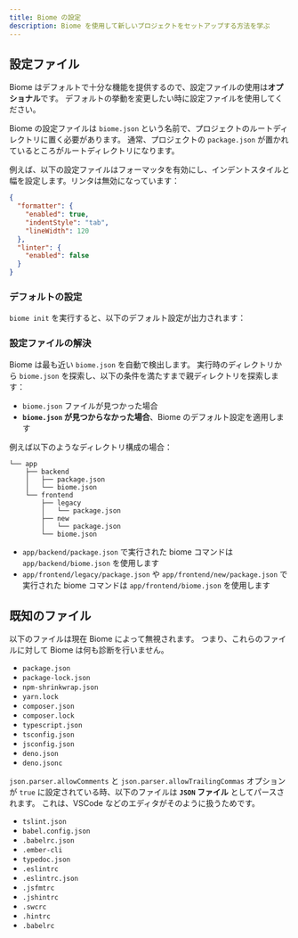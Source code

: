 ```yaml
---
title: Biome の設定
description: Biome を使用して新しいプロジェクトをセットアップする方法を学ぶ
---
```



## 設定ファイル

Biome はデフォルトで十分な機能を提供するので、設定ファイルの使用は**オプショナル**です。
デフォルトの挙動を変更したい時に設定ファイルを使用してください。

Biome の設定ファイルは `biome.json` という名前で、プロジェクトのルートディレクトリに置く必要があります。
通常、プロジェクトの `package.json` が置かれているところがルートディレクトリになります。

例えば、以下の設定ファイルはフォーマッタを有効にし、インデントスタイルと幅を設定します。リンタは無効になっています：

```json
{
  "formatter": {
    "enabled": true,
    "indentStyle": "tab",
    "lineWidth": 120
  },
  "linter": {
    "enabled": false
  }
}
```

### デフォルトの設定

`biome init` を実行すると、以下のデフォルト設定が出力されます：

<DefaultConfiguration />

### 設定ファイルの解決


Biome は最も近い `biome.json` を自動で検出します。
実行時のディレクトリから `biome.json` を探索し、以下の条件を満たすまで親ディレクトリを探索します：
- `biome.json` ファイルが見つかった場合
- **`biome.json` が見つからなかった場合**、Biome のデフォルト設定を適用します

例えば以下のようなディレクトリ構成の場合：

```
└── app
    ├── backend
    │   ├── package.json
    │   └── biome.json
    └── frontend
        ├── legacy
        │   └── package.json
        ├── new
        │   └── package.json
        └── biome.json

```

- `app/backend/package.json` で実行された biome コマンドは `app/backend/biome.json` を使用します
- `app/frontend/legacy/package.json` や `app/frontend/new/package.json` で実行された biome コマンドは `app/frontend/biome.json` を使用します


## 既知のファイル

以下のファイルは現在 Biome によって無視されます。
つまり、これらのファイルに対して Biome は何も診断を行いません。

- `package.json`
- `package-lock.json`
- `npm-shrinkwrap.json`
- `yarn.lock`
- `composer.json`
- `composer.lock`
- `typescript.json`
- `tsconfig.json`
- `jsconfig.json`
- `deno.json`
- `deno.jsonc`



`json.parser.allowComments` と `json.parser.allowTrailingCommas` オプションが `true` に設定されている時、以下のファイルは **`JSON` ファイル** としてパースされます。
これは、VSCode などのエディタがそのように扱うためです。

- `tslint.json`
- `babel.config.json`
- `.babelrc.json`
- `.ember-cli`
- `typedoc.json`
- `.eslintrc`
- `.eslintrc.json`
- `.jsfmtrc`
- `.jshintrc`
- `.swcrc`
- `.hintrc`
- `.babelrc`
